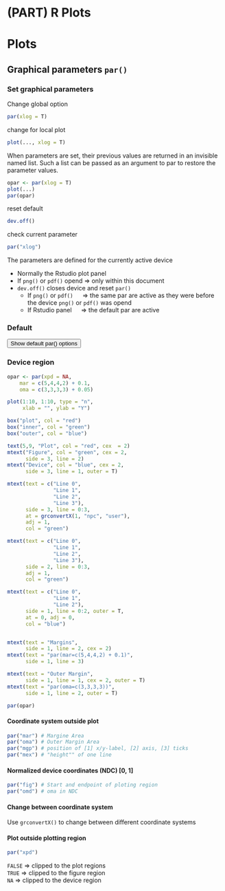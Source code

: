 # (PART) R Plots {-} 

# Plots {#Plots}



## Graphical parameters `par()`

### Set graphical parameters
Change global option
```r
par(xlog = T)
```

change for local plot
```r
plot(..., xlog = T)
```

When parameters are set, their previous values are returned in an invisible named list. Such a list can be passed as an argument to par to restore the parameter values.

```r
opar <- par(xlog = T)
plot(...)
par(opar)
```

reset default

```r
dev.off()
```

check current parameter

```r
par("xlog")
```

The parameters are defined for the currently active device

* Normally the Rstudio plot panel
* If `png()` or `pdf()` opend => only within this document
* `dev.off()` closes device and reset `par()`
    + If `png()` or `pdf()` &emsp; &rArr; the same par are active as they were before the device `png()` or `pdf()` was opend
    + If Rstudio panel \t &emsp; &rArr; the default par are active


### Default

<button onclick="myFunction('default_par')">Show default par() options</button>

<div id="default_par" style="display: none">
```r
par()
```
</div>


### Device region

<!-- ![figure margines](C:/Users/Reto/Downloads/fig_margins.jpg){width=50%} -->

<!-- <img style="float: right;" src="C:/Users/Reto/Downloads/fig_margins.jpg" width=400> -->

```r
opar <- par(xpd = NA,
    mar = c(5,4,4,2) + 0.1,
    oma = c(3,3,3,3) + 0.05)

plot(1:10, 1:10, type = "n",
     xlab = "", ylab = "Y")

box("plot", col = "red")
box("inner", col = "green")
box("outer", col = "blue")

text(5,9, "Plot", col = "red", cex  = 2)
mtext("Figure", col = "green", cex = 2,
      side = 3, line = 2)
mtext("Device", col = "blue", cex = 2,
      side = 3, line = 1, outer = T)

mtext(text = c("Line 0",
               "Line 1",
               "Line 2",
               "Line 3"),
      side = 3, line = 0:3,
      at = grconvertX(1, "npc", "user"),
      adj = 1,
      col = "green")

mtext(text = c("Line 0",
               "Line 1",
               "Line 2",
               "Line 3"),
      side = 2, line = 0:3,
      adj = 1,
      col = "green")

mtext(text = c("Line 0",
               "Line 1",
               "Line 2"),
      side = 1, line = 0:2, outer = T,
      at = 0, adj = 0,
      col = "blue")


mtext(text = "Margins",
      side = 1, line = 2, cex = 2)
mtext(text = "par(mar=c(5,4,4,2) + 0.1)",
      side = 1, line = 3)

mtext(text = "Outer Margin",
      side = 1, line = 1, cex = 2, outer = T)
mtext(text = "par(oma=c(3,3,3,3))",
      side = 1, line = 2, outer = T)

par(opar)
```






#### Coordinate system outside plot
```r
par("mar") # Margine Area
par("oma") # Outer Margin Area
par("mgp") # position of [1] x/y-label, [2] axis, [3] ticks
par("mex") # "height"" of one line
```

#### Normalized device coordinates (NDC) [0, 1]
```r
par("fig") # Start and endpoint of ploting region
par("omd") # oma in NDC
```

#### Change between coordinate system
Use `grconvertX()` to change between different coordinate systems

#### Plot outside plotting region
```r
par("xpd")
```

`FALSE`  $\Rightarrow$ clipped to the plot regions  
`TRUE`   $\Rightarrow$ clipped to the figure region  
`NA`     $\Rightarrow$ clipped to the device region



